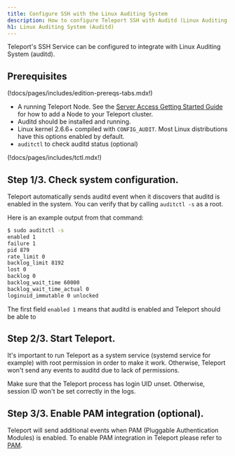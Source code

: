 ```yaml
---
title: Configure SSH with the Linux Auditing System
description: How to configure Teleport SSH with Auditd (Linux Auditing System).
h1: Linux Auditing System (Auditd)
---
```


Teleport's SSH Service can be configured to integrate with Linux Auditing System (auditd).

## Prerequisites

(!docs/pages/includes/edition-prereqs-tabs.mdx!)

- A running Teleport Node. See the [Server Access Getting Started Guide](../getting-started.mdx) for  how to add a Node to your Teleport cluster.
- Auditd should be installed and running.
- Linux kernel 2.6.6+ compiled with `CONFIG_AUDIT`. Most Linux distributions have this options enabled by default.
- `auditctl` to check auditd status (optional)

(!docs/pages/includes/tctl.mdx!)

## Step 1/3. Check system configuration.

Teleport automatically sends auditd event when it discovers that auditd is enabled in the system.
You can verify that by calling `auditctl -s` as a root.

Here is an example output from that command:

```bash
$ sudo auditctl -s
enabled 1
failure 1
pid 879
rate_limit 0
backlog_limit 8192
lost 0
backlog 0
backlog_wait_time 60000
backlog_wait_time_actual 0
loginuid_immutable 0 unlocked
```
The first field `enabled 1` means that auditd is enabled and Teleport should be able to

## Step 2/3. Start Teleport.

It's important to run Teleport as a system service (systemd service for example) with root permission in order to make it work.
Otherwise, Teleport won't send any events to auditd due to lack of permissions.

<Admonition type="warning">

  Make sure that the Teleport process has login UID unset. Otherwise, session ID won't be set correctly in the logs.

</Admonition>

## Step 3/3. Enable PAM integration (optional).

Teleport will send additional events when PAM (Pluggable Authentication Modules) is enabled. To enable PAM integration
in Teleport please refer to [PAM](./ssh-pam/#set-up-pam-on-a-linux-machine-running-teleport).



